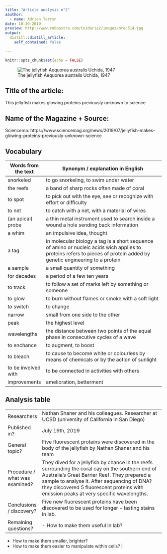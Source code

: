 ```yaml
---
title: "Article analysis n°2"
aauthor: 
  - name: Adrien Terryn
date: 10-20-2019
preview: http://www.roboastra.com/Cnidaria2/images/brac514.jpg
output: 
  distill::distill_article:
    self_contained: false

---
```


```r
knitr::opts_chunk$set(echo = FALSE)
```

![The jellyfish Aequorea australis Uchida, 1947](http://www.roboastra.com/Cnidaria2/images/brac514.jpg)

## Title of the article:

This jellyfish makes glowing proteins previously unknown to science

## Name of the Magazine + Source:

Sciencema: https://www.sciencemag.org/news/2019/07/jellyfish-makes-glowing-proteins-previously-unknown-science

## Vocabulary

| Words from the text | Synonym / explanation in English                                                                                                                                        |
| ------------------- | ----------------------------------------------------------------------------------------------------------------------------------------------------------------------- |
| snorkeled           | to go snorkeling, to swim under water                                                                                                                                   |
| the reefs           | a band of sharp rocks often made of coral                                                                                                                               |
| to spot             | to pick out with the eye, see or recognize with effort or difficulty                                                                                                    |
| to net              | to catch with a net, with a material of wires                                                                                                                           |
| (an apical) probe   | a thin metal instrument used to search inside a wound a hole sending back information                                                                                   |
| a whim              | an impulsive idea, thought                                                                                                                                              |
| a tag               | in molecular biology a tag is a short sequence of amino or nucleic acids wich applies to proteins refers to pieces of protein added by genetic engineering to a protein |
| a sample            | a small quantity of something                                                                                                                                           |
| for decades         | a period of a few ten years                                                                                                                                             |
| to track            | to follow a set of marks left by something or someone                                                                                                                   |
| to glow             | to burn without flames or smoke with a soft light                                                                                                                       |
| to switch           | to change                                                                                                                                                               |
| narrow              | small from one side to the other                                                                                                                                        |
| peak                | the highest level                                                                                                                                                       |
| wavelengths         | the distance between two points of the equal phase in consecutive cycles of a wave                                                                                      |
| to enchance         | to augment, to boost                                                                                                                                                    |
| to bleach           | to cause to become white or colourless by means of chemicals or by the action of sunlight                                                                               |
| to be involved with | to be connected in activities with others                                                                                                                               |
| improvements        | amelioration, betterment                                                                                                                                                |

## Analysis table 

|                                |                                                                                                                                                                                                                                                                                            |
| ------------------------------ | ------------------------------------------------------------------------------------------------------------------------------------------------------------------------------------------------------------------------------------------------------------------------------------------ |
| Researchers                    | Nathan Shaner and his colleagues. Researcher at UCSD (university of California in San Diego)                                                                                                                                                                                               |
| Published in?                  | July 19th, 2019                                                                                                                                                                                                                                                                            |
| General topic?                 | Five fluorescent proteins were discovered in the body of the jellyfish by Nathan Shaner and his team                                                                                                                                                                                       |
| Procedure / what was examined? | They dived for a jellyfish by chance in the reefs surrounding the coral cay on the southern end of Australia's Great Barrier Reef. They prepared a sample to analyse it. After sequencing of DNA? they discovered 5 fluorescent proteins with emission peaks at very specific wavelengths. |
| Conclusions / discovery?       | Five new fluorescent proteins have been discovered to be used for longer - lasting stains in lab.                                                                                                                                                                                          |
| Remaining questions?           | - How to make them useful in lab?
- How to make them smaller, brighter?
- How to make them easier to manipulate within cells?                                                                                                                                                              |



